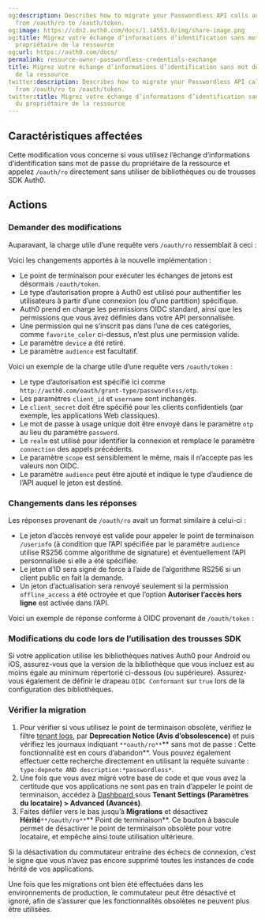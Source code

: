 ```yaml
---
og:description: Describes how to migrate your Passwordless API calls and responses
  from /oauth/ro to /oauth/token.
og:image: https://cdn2.auth0.com/docs/1.14553.0/img/share-image.png
og:title: Migrez votre échange d’informations d’identification sans mot de passe du
  propriétaire de la ressource
og:url: https://auth0.com/docs/
permalink: resource-owner-passwordless-credentials-exchange
title: Migrez votre échange d’informations d’identification sans mot de passe du propriétaire
  de la ressource
twitter:description: Describes how to migrate your Passwordless API calls and responses
  from /oauth/ro to /oauth/token.
twitter:title: Migrez votre échange d’informations d’identification sans mot de passe
  du propriétaire de la ressource
---
```




## Caractéristiques affectées

Cette modification vous concerne si vous utilisez l’échange d’informations d’identification sans mot de passe du propriétaire de la ressource et appelez `/oauth/ro` directement sans utiliser de bibliothèques ou de trousses SDK Auth0.



## Actions

### Demander des modifications

Auparavant, la charge utile d’une requête vers `/oauth/ro` ressemblait à ceci :



Voici les changements apportés à la nouvelle implémentation :

* Le point de terminaison pour exécuter les échanges de jetons est désormais `/oauth/token`.
* Le type d’autorisation propre à Auth0 est utilisé pour authentifier les utilisateurs à partir d’une connexion (ou d’une partition) spécifique.
* Auth0 prend en charge les permissions OIDC standard, ainsi que les permissions que vous avez définies dans votre API personnalisée.
* Une permission qui ne s’inscrit pas dans l’une de ces catégories, comme `favorite_color` ci-dessus, n’est plus une permission valide.
* Le paramètre `device` a été retiré.
* Le paramètre `audience` est facultatif.

Voici un exemple de la charge utile d’une requête vers `/oauth/token` :



* Le type d’autorisation est spécifié ici comme `http://auth0.com/oauth/grant-type/passwordless/otp`.
* Les paramètres `client_id` et `username` sont inchangés.
* Le `client_secret` doit être spécifié pour les clients confidentiels (par exemple, les applications Web classiques).
* Le mot de passe à usage unique doit être envoyé dans le paramètre `otp` au lieu du paramètre `password`.
* Le `realm` est utilisé pour identifier la connexion et remplace le paramètre `connection` des appels précédents.
* Le paramètre `scope` est sensiblement le même, mais il n’accepte pas les valeurs non OIDC.
* Le paramètre `audience` peut être ajouté et indique le type d’audience de l’API auquel le jeton est destiné.

### Changements dans les réponses

Les réponses provenant de `/oauth/ro` avait un format similaire à celui-ci :



* Le jeton d’accès renvoyé est valide pour appeler le point de terminaison ` /userinfo` (à condition que l’API spécifiée par le paramètre `audience` utilise RS256 comme algorithme de signature) et éventuellement l’API personnalisée si elle a été spécifiée.
* Le jeton d’ID sera signé de force à l’aide de l’algorithme RS256 si un client public en fait la demande.
* Un jeton d’actualisation sera renvoyé seulement si la permission `offline_access` a été octroyée et que l’option **Autoriser l’accès hors ligne**  est activée dans l’API.

Voici un exemple de réponse conforme à OIDC provenant de `/oauth/token` :



### Modifications du code lors de l’utilisation des trousses SDK

Si votre application utilise les bibliothèques natives Auth0 pour Android ou iOS, assurez-vous que la version de la bibliothèque que vous incluez est au moins égale au minimum répertorié ci-dessous (ou supérieure). Assurez-vous également de définir le drapeau `OIDC Conformant` sur `true` lors de la configuration des bibliothèques.



### Vérifier la migration

1. Pour vérifier si vous utilisez le point de terminaison obsolète, vérifiez le filtre [tenant logs](%24%7Bmanage_url%7D/#/logs), par **Deprecation Notice (Avis d’obsolescence)** et puis vérifiez les journaux indiquant `**oauth/ro**`** sans mot de passe : Cette fonctionnalité est en cours d’abandon**. Vous pouvez également effectuer cette recherche directement en utilisant la requête suivante : `type:depnote AND description:*passwordless*`.
2. Une fois que vous avez migré votre base de code et que vous avez la certitude que vos applications ne sont pas en train d’appeler le point de terminaison, accédez à [Dashboard ](%24%7Bmanage_url%7D/#/tenant/advanced) sous **Tenant Settings (Paramètres du locataire) > Advanced (Avancés)**.
3. Faites défiler vers le bas jusqu’à **Migrations** et désactivez **Hérité**`**/oauth/ro**`** Point de terminaison**. Ce bouton à bascule permet de désactiver le point de terminaison obsolète pour votre locataire, et empêche ainsi toute utilisation ultérieure.

Si la désactivation du commutateur entraîne des échecs de connexion, c’est le signe que vous n’avez pas encore supprimé toutes les instances de code hérité de vos applications.

Une fois que les migrations ont bien été effectuées dans les environnements de production, le commutateur peut être désactivé et ignoré, afin de s’assurer que les fonctionnalités obsolètes ne peuvent plus être utilisées.